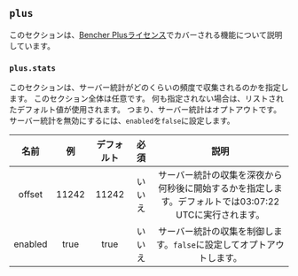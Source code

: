 ## `plus`

このセクションは、[Bencher Plusライセンス](/legal/plus)でカバーされる機能について説明しています。

### `plus.stats`

このセクションは、サーバー統計がどのくらいの頻度で収集されるのかを指定します。
このセクション全体は任意です。
何も指定されない場合は、リストされたデフォルト値が使用されます。
つまり、サーバー統計はオプトアウトです。
サーバー統計を無効にするには、`enabled`を`false`に設定します。

|  名前   | 例     | デフォルト | 必須 |                                                     説明                                                     |
| :-----: | :-----: | :-----: | :------: | :---------------------------------------------------------------------------------------------------------: |
| offset  |  11242  |  11242  | いいえ  | サーバー統計の収集を深夜から何秒後に開始するかを指定します。デフォルトでは03:07:22 UTCに実行されます。 |
| enabled |  true   |  true   | いいえ  |                    サーバー統計の収集を制御します。`false`に設定してオプトアウトします。                     |